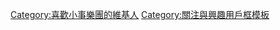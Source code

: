 {{Userbox
  |border-c = #111111
  |border-s = 1
  |id-c     = #EEEEEE
  |id-s     = 12
  |id-fc    = #111111
  |info-c   = #66CCFF
  |info-s   = 10
  |info-fc  = #FFFFFF
  |id       = ELT
  |info     = 這個用戶非常喜歡'''[[小事樂團]]'''。
}}

[[Category:喜歡小事樂團的維基人]]
<noinclude>[[Category:關注與興趣用戶框模板]]</noinclude>